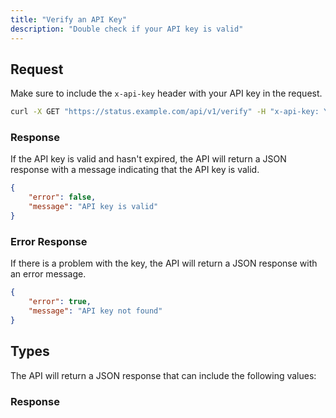 ```yaml
---
title: "Verify an API Key"
description: "Double check if your API key is valid"
---
```


## Request

Make sure to include the `x-api-key` header with your API key in the request.

```bash
curl -X GET "https://status.example.com/api/v1/verify" -H "x-api-key: YOUR_API_KEY"
```

### Response

If the API key is valid and hasn't expired, the API will return a JSON response with a message indicating that the API key is valid.

```json
{
	"error": false,
	"message": "API key is valid"
}
```

### Error Response

If there is a problem with the key, the API will return a JSON response with an error message.

```json
{
	"error": true,
	"message": "API key not found"
}
```

## Types

The API will return a JSON response that can include the following values:

### Response

<AutoTypeTable path="./types/response.ts" name="BaseResponse" />
